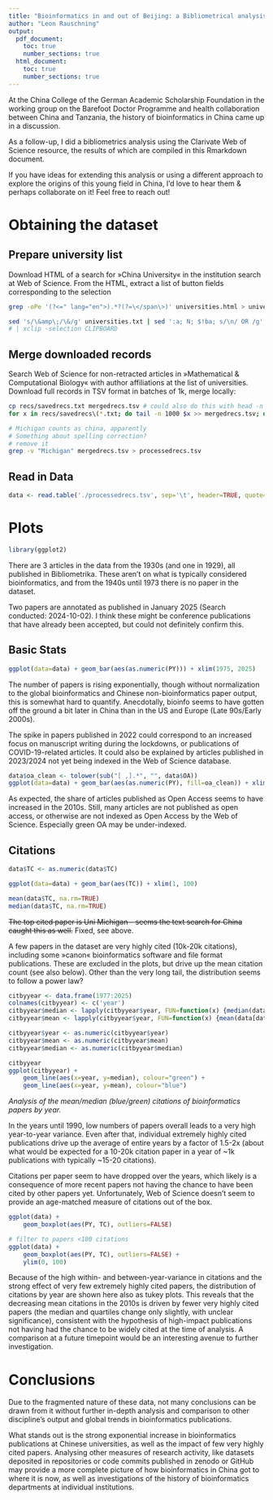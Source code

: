 ```yaml
---
title: "Bioinformatics in and out of Beijing: a Bibliometrical analysis"
author: "Leon Rauschning"
output:
  pdf_document:
    toc: true
    number_sections: true
  html_document:
    toc: true
    number_sections: true
---
```


At the China College of the German Academic Scholarship Foundation in the working group on the Barefoot Doctor Programme and health collaboration between China and Tanzania, the history of bioinformatics in China came up in a discussion.

As a follow-up, I did a bibliometrics analysis using the Clarivate Web of Science resource, the results of which are compiled in this Rmarkdown document.

If you have ideas for extending this analysis or using a different approach to explore the origins of this young field in China, I'd love to hear them & perhaps collaborate on it! Feel free to reach out!


# Obtaining the dataset

## Prepare university list

Download HTML of a search for »China University« in the institution search at Web of Science.
From the HTML, extract a list of button fields corresponding to the selection

```sh
grep -oPe '(?<=" lang="en">).*?(?=\</span\>)' universities.html > universities.txt

sed 's/\&amp\;/\&/g' universities.txt | sed ':a; N; $!ba; s/\n/ OR /g'
# | xclip -selection CLIPBOARD

```
  
## Merge downloaded records

Search Web of Science for non-retracted articles in »Mathematical & Computational Biology« with author affiliations at the list of universities.
Download full records in TSV format in batches of 1k, merge locally:

```sh
cp recs/savedrecs.txt mergedrecs.tsv # could also do this with head -n 1 >, might be cleaner
for x in recs/savedrecs\(*.txt; do tail -n 1000 $x >> mergedrecs.tsv; done

# Michigan counts as china, apparently
# Something about spelling correction?
# remove it
grep -v "Michigan" mergedrecs.tsv > processedrecs.tsv
```

## Read in Data

```r
data <- read.table('./processedrecs.tsv', sep='\t', header=TRUE, quote=NULL, comment.char='')

```

# Plots

```r
library(ggplot2)
```

There are 3 articles in the data from the 1930s (and one in 1929), all published in Bibliometrika.
These aren't on what is typically considered bioinformatics, and from the 1940s until 1973 there is no paper in the dataset.

Two papers are annotated as published in January 2025 (Search conducted: 2024-10-02). I think these might be conference publications that have already been accepted, but could not definitely confirm this.

## Basic Stats

```r

ggplot(data=data) + geom_bar(aes(as.numeric(PY))) + xlim(1975, 2025)
```

The number of papers is rising exponentially, though without normalization to the global bioinformatics and Chinese non-bioinformatics paper output, this is somewhat hard to quantify.
Anecdotally, bioinfo seems to have gotten off the ground a bit later in China than in the US and Europe (Late 90s/Early 2000s).

The spike in papers published in 2022 could correspond to an increased focus on manuscript writing during the lockdowns, or publications of COVID-19-related articles. It could also be explained by articles published in 2023/2024 not yet being indexed in the Web of Science database.

```r
data$oa_clean <- tolower(sub("[ ,].*", "", data$OA))
ggplot(data=data) + geom_bar(aes(as.numeric(PY), fill=oa_clean)) + xlim(1975, 2025)
```

As expected, the share of articles published as Open Access seems to have increased in the 2010s.
Still, many articles are not published as open access, or otherwise are not indexed as Open Access by the Web of Science. Especially green OA may be under-indexed.

## Citations

```r
data$TC <- as.numeric(data$TC)

ggplot(data=data) + geom_bar(aes(TC)) + xlim(1, 100)

mean(data$TC, na.rm=TRUE)
median(data$TC, na.rm=TRUE)
```

~~The top cited paper is Uni Michigan – seems the text search for China caught this as well.~~
Fixed, see above.

A few papers in the dataset are very highly cited (10k-20k citations), including some »canon« bioinformatics software and file format publications. These are excluded in the plots, but drive up the mean citation count (see also below).
Other than the very long tail, the distribution seems to follow a power law?

```r
citbyyear <- data.frame(1977:2025)
colnames(citbyyear) <- c('year')
citbyyear$median <- lapply(citbyyear$year, FUN=function(x) {median(data[data$PY == x, 'TC'], na.rm=TRUE) })
citbyyear$mean <- lapply(citbyyear$year, FUN=function(x) {mean(data[data$PY == x, 'TC'], na.rm=TRUE) })

citbyyear$year <- as.numeric(citbyyear$year)
citbyyear$mean <- as.numeric(citbyyear$mean)
citbyyear$median <- as.numeric(citbyyear$median)

citbyyear
ggplot(citbyyear) +
	geom_line(aes(x=year, y=median), colour="green") +
	geom_line(aes(x=year, y=mean), colour="blue")
```

*Analysis of the mean/median (blue/green) citations of bioinformatics papers by year.*

In the years until 1990, low numbers of papers overall leads to a very high year-to-year variance.
Even after that, individual extremely highly cited publications drive up the average of entire years by a factor of 1.5-2x (about what would be expected for a 10-20k citation paper in a year of ~1k publications with typically ~15-20 citations).

Citations per paper seem to have dropped over the years, which likely is a consequence of more recent papers not having the chance to have been cited by other papers yet.
Unfortunately, Web of Science doesn't seem to provide an age-matched measure of citations out of the box.

```r

ggplot(data) +
	geom_boxplot(aes(PY, TC), outliers=FALSE)

# filter to papers <100 citations
ggplot(data) +
	geom_boxplot(aes(PY, TC), outliers=FALSE) +
	ylim(0, 100)

```

Because of the high within- and between-year-variance in citations and the strong effect of very few extremely highly cited papers, the distribution of citations by year are shown here also as tukey plots.
This reveals that the decreasing mean citations in the 2010s is driven by fewer very highly cited papers (the median and quartiles change only slightly, with unclear significance), consistent with the hypothesis of high-impact publications not having had the chance to be widely cited at the time of analysis.
A comparison at a future timepoint would be an interesting avenue to further investigation.

# Conclusions

Due to the fragmented nature of these data, not many conclusions can be drawn from it without further in-depth analysis and comparison to other discipline's output and global trends in bioinformatics publications.

What stands out is the strong exponential increase in bioinformatics publications at Chinese universities, as well as the impact of few very highly cited papers.
Analysing other measures of research activity, like datasets deposited in repositories or code commits published in zenodo or GitHub may provide a more complete picture of how bioinformatics in China got to where it is now, as well as investigations of the history of bioinformatics departments at individual institutions.
